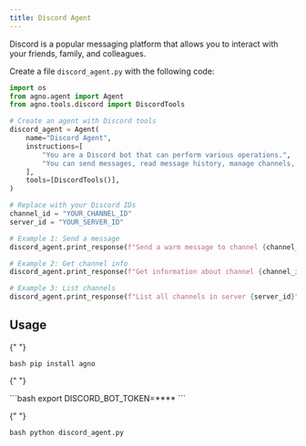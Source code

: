 ```yaml
---
title: Discord Agent
---
```


Discord is a popular messaging platform that allows you to interact with your friends, family, and colleagues.

Create a file `discord_agent.py` with the following code:

```python discord_agent.py
import os
from agno.agent import Agent
from agno.tools.discord import DiscordTools

# Create an agent with Discord tools
discord_agent = Agent(
    name="Discord Agent",
    instructions=[
        "You are a Discord bot that can perform various operations.",
        "You can send messages, read message history, manage channels, and delete messages.",
    ],
    tools=[DiscordTools()],
)

# Replace with your Discord IDs
channel_id = "YOUR_CHANNEL_ID"
server_id = "YOUR_SERVER_ID"

# Example 1: Send a message
discord_agent.print_response(f"Send a warm message to channel {channel_id}", stream=True)

# Example 2: Get channel info
discord_agent.print_response(f"Get information about channel {channel_id}", stream=True)

# Example 3: List channels
discord_agent.print_response(f"List all channels in server {server_id}", stream=True)
```

## Usage

<Steps>
  <Snippet file="create-venv-step.mdx" />

{" "}

<Step title="Install libraries">```bash pip install agno ```</Step>

{" "}

<Step title="Set environment variables">
  ```bash export DISCORD_BOT_TOKEN=**** ```
</Step>

{" "}

<Step title="Run the agent">```bash python discord_agent.py ```</Step>

</Steps>
